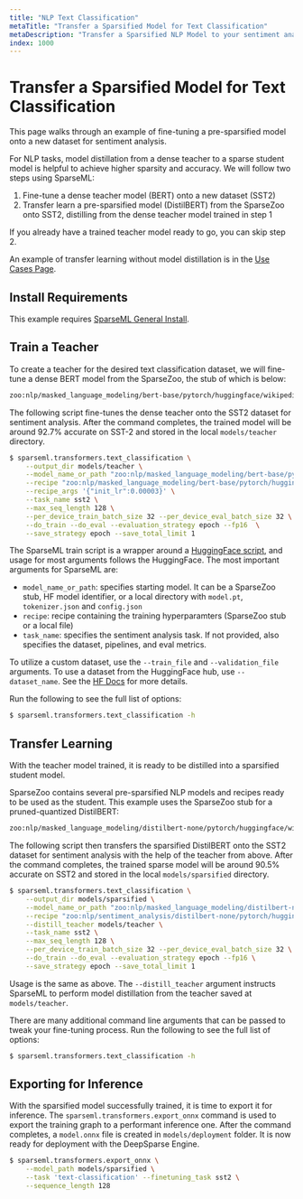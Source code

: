 ```yaml
---
title: "NLP Text Classification"
metaTitle: "Transfer a Sparsified Model for Text Classification"
metaDescription: "Transfer a Sparsified NLP Model to your sentiment analysis dataset enabling performant deep learning deployments with limited training"
index: 1000
---
```


# Transfer a Sparsified Model for Text Classification

This page walks through an example of fine-tuning a pre-sparsified model onto a new dataset for sentiment analysis.

For NLP tasks, model distillation from a dense teacher to a sparse student model is helpful to achieve higher sparsity and accuracy.
We will follow two steps using SparseML:
1. Fine-tune a dense teacher model (BERT) onto a new dataset (SST2)
2. Transfer learn a pre-sparsified model (DistilBERT) from the SparseZoo onto SST2, distilling from the dense teacher model trained in step 1

If you already have a trained teacher model ready to go, you can skip step 2.

An example of transfer learning without model distillation is in the [Use Cases Page](/use-cases/natural-language-processing/text-classification).

## Install Requirements

This example requires [SparseML General Install](/get-started/install/sparseml).

## Train a Teacher

To create a teacher for the desired text classification dataset, we will fine-tune a dense BERT model from the SparseZoo, the stub of which is below:
```bash
zoo:nlp/masked_language_modeling/bert-base/pytorch/huggingface/wikipedia_bookcorpus/base-none
```

The following script fine-tunes the dense teacher onto the SST2 dataset for sentiment analysis.
After the command completes, the trained model will be around 92.7% accurate on SST-2 and stored in the local `models/teacher` directory.

```bash
$ sparseml.transformers.text_classification \
    --output_dir models/teacher \
    --model_name_or_path "zoo:nlp/masked_language_modeling/bert-base/pytorch/huggingface/wikipedia_bookcorpus/base-none" \
    --recipe "zoo:nlp/masked_language_modeling/bert-base/pytorch/huggingface/wikipedia_bookcorpus/base-none?recipe_type=transfer-text_classification" \
    --recipe_args '{"init_lr":0.00003}' \
    --task_name sst2 \
    --max_seq_length 128 \
    --per_device_train_batch_size 32 --per_device_eval_batch_size 32 \
    --do_train --do_eval --evaluation_strategy epoch --fp16  \
    --save_strategy epoch --save_total_limit 1
```

The SparseML train script is a wrapper around a [HuggingFace script](https://huggingface.co/docs/transformers/run_scripts), and
usage for most arguments follows the HuggingFace. The most important arguments for SparseML are:
- `model_name_or_path`: specifies starting model. It can be a SparseZoo stub, HF model identifier, or a local directory
with `model.pt`, `tokenizer.json` and `config.json`
- `recipe`: recipe containing the training hyperparamters (SparseZoo stub or a local file)
- `task_name`: specifies the sentiment analysis task. If not provided, also specifies the dataset, pipelines, and eval metrics.

To utilize a custom dataset, use the `--train_file` and `--validation_file` arguments. To use a dataset from the HuggingFace hub, use `--dataset_name`.
See the [HF Docs](https://huggingface.co/docs/transformers/run_scripts#run-a-script) for more details.

Run the following to see the full list of options:
```bash
$ sparseml.transformers.text_classification -h
```

## Transfer Learning

With the teacher model trained, it is ready to be distilled into a sparsified student model.

SparseZoo contains several pre-sparsified NLP models and recipes ready to be used as the student. This example uses the SparseZoo stub for a pruned-quantized DistilBERT:
```bash
zoo:nlp/masked_language_modeling/distilbert-none/pytorch/huggingface/wikipedia_bookcorpus/pruned80_quant-none-vnni
```

The following script then transfers the sparsified DistilBERT onto the SST2 dataset for sentiment analysis with the help of the teacher from above.
After the command completes, the trained sparse model will be around 90.5% accurate on SST2 and stored in the local `models/sparsified` directory.

```bash
$ sparseml.transformers.text_classification \
    --output_dir models/sparsified \
    --model_name_or_path "zoo:nlp/masked_language_modeling/distilbert-none/pytorch/huggingface/wikipedia_bookcorpus/pruned80_quant-none-vnni" \
    --recipe "zoo:nlp/sentiment_analysis/distilbert-none/pytorch/huggingface/sst2/pruned80_quant-none-vnni" \
    --distill_teacher models/teacher \
    --task_name sst2 \
    --max_seq_length 128 \
    --per_device_train_batch_size 32 --per_device_eval_batch_size 32 \
    --do_train --do_eval --evaluation_strategy epoch --fp16 \
    --save_strategy epoch --save_total_limit 1
```

Usage is the same as above. The `--distill_teacher` argument instructs SparseML to perform model distillation from the
teacher saved at `models/teacher`.

There are many additional command line arguments that can be passed to tweak your fine-tuning process. Run the following to see the full list of options:
```bash
$ sparseml.transformers.text_classification -h
```

## Exporting for Inference

With the sparsified model successfully trained, it is time to export it for inference.
The `sparseml.transformers.export_onnx` command is used to export the training graph to a performant inference one.
After the command completes, a `model.onnx` file is created in `models/deployment` folder.
It is now ready for deployment with the DeepSparse Engine.

```bash
$ sparseml.transformers.export_onnx \
    --model_path models/sparsified \
    --task 'text-classification' --finetuning_task sst2 \
    --sequence_length 128
```
